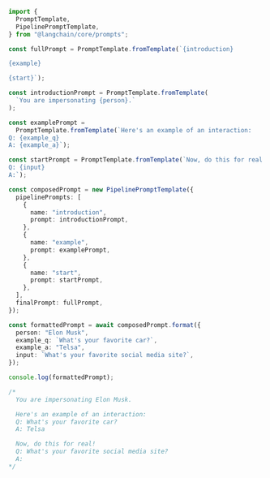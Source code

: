 ```typescript
import {
  PromptTemplate,
  PipelinePromptTemplate,
} from "@langchain/core/prompts";

const fullPrompt = PromptTemplate.fromTemplate(`{introduction}

{example}

{start}`);

const introductionPrompt = PromptTemplate.fromTemplate(
  `You are impersonating {person}.`
);

const examplePrompt =
  PromptTemplate.fromTemplate(`Here's an example of an interaction:
Q: {example_q}
A: {example_a}`);

const startPrompt = PromptTemplate.fromTemplate(`Now, do this for real!
Q: {input}
A:`);

const composedPrompt = new PipelinePromptTemplate({
  pipelinePrompts: [
    {
      name: "introduction",
      prompt: introductionPrompt,
    },
    {
      name: "example",
      prompt: examplePrompt,
    },
    {
      name: "start",
      prompt: startPrompt,
    },
  ],
  finalPrompt: fullPrompt,
});

const formattedPrompt = await composedPrompt.format({
  person: "Elon Musk",
  example_q: `What's your favorite car?`,
  example_a: "Telsa",
  input: `What's your favorite social media site?`,
});

console.log(formattedPrompt);

/*
  You are impersonating Elon Musk.

  Here's an example of an interaction:
  Q: What's your favorite car?
  A: Telsa

  Now, do this for real!
  Q: What's your favorite social media site?
  A:
*/
```
